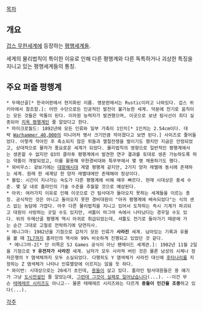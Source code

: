 [[목차]]

== 개요 ==
[[겁스 무한세계]]에 등장하는 [[평행세계]]들.

세계의 물리법칙이 특이한 이유로 인해 다른 평행계와 다른 독특하거나 괴상한 특징을 지니고 있는 평행세계들의 통칭.

== 주요 퍼즐 평행계 ==
 * 두메산골[* 한국어판에서 현지화된 이름. 영문판에서는 Rustic이라고 나와있다. 겁스 위키아에서 참조함.]: 어떤 수단으로든 인공적인 발전이 불가능한 세계. 덕분에 전기로 움직이는 모든 것들은 먹통이 된다. 이차원 능력자가 발견했으며, 이곳으로 보낸 탐사선이 죄다 실종되어 [[지옥 평행계]]인 줄 알았다고 한다.
 * 마이크로월드: 1892년에 모든 인류와 일부 가축이 1인치[* 1인치는 2.54cm이다. 대략 [[Warhammer 40,000]]의 미니어처 병사 크기만큼 작아졌다고 보면 된다.] 사이즈로 줄어들었다. 이렇게 작아진 후 축소되지 않은 쥐들과 멸절전쟁을 벌이기도 했지만 지금은 안정되었고, 상대적으로 물자가 풍요로운 세계가 되었다. 물리법칙의 영향으로 일반적인 평행계에서는 생존할 수 없지만 Q3의 클라투 평행계에서 발견한 연구 결과를 토대로 생존 가능하도록 하는 약품이 개발되었고, 이를 활용해 무한경비대와 특무부에서 몇 명 채용하기도 했다.
 * 뫼비우스: 겉보기에는 [[대항해시대]] 계열 평행계 같지만, 2가지 양자 레벨에 동시에 존재하는 세계. 원래 한 세계당 한 양자 레벨대에만 존재해야 정상이다.
 * 블립: 시간이 지나가는 속도가 다른 평행계에 비해 매우 빠르다. 현재 시대상은 중세 수준. 몇 달 내로 홈라인의 기술 수준을 추월할 것으로 예상된다.
 * 아귀: 여러가지 이유로 인해 이곳으로 간 탐사대가 돌아오지 못하는 세계들을 이르는 총칭. 공식적인 것은 아니고 돌아오지 못한 경비대원이 "아귀 평행계에 배속되었다"는 식의 센스 없는 농담에 가깝다. 아주 다른 물리법칙을 지니고 있어서 도착하는 즉시 기계가 파괴되고 대원이 사망하는 곳일 수도 있지만, 셔틀이 마그마 속에서 나타났다는 경우일 수도 있다. 위의 두메산골 평행계 역시 아귀로 취급되었는데, 셔틀도 전기로 돌아가기 때문에 가는 순간 그대로 고철로 전락하기에 당연지사.
 * 에니그마: 1982년을 기점으로 갑자기 모든 인류가 '''사라진''' 세계. 남아있는 기록과 유물을 볼 때 [[테크 레벨/겁스 4판|TL7]]까지 홈라인의 역사와 99% 비슷하게 진행되고 있었던 것 같다.
  * 에니그마-2[* 단 이쪽은 SJ Games 공식이 아닌 팬메이드 세계관.]: 1982년 11월 2일을 기점으로 '''Y 유전자가 사라진''' 세계. 남자가 모두 사라져 버린 것은 물론 남성의 시체나 정자은행의 Y 염색체까지 모두 소실되었다. 다행히도 Y 염색체가 사라진 대신에 [[후타나리]]를 지정하는 Z 염색체가 나타나 인류멸망에 이르지는 않을 듯 하다.
 * 와이번: 시대상으로는 20세기 초인데, [[용]]들이 살고 있다. 홈라인 탐사대원들은 용 얘기가 그냥 [[도시전설]]인 줄 알았는데, [[그런데 그것이 실제로 일어났습니다]](...). --이건 무슨 [[테메레르 시리즈]]도 아니고-- 물론 테메레르 시리즈와는 다르게 '''용들이 인간을 조종'''하고 있다(...).

[[각주]]
